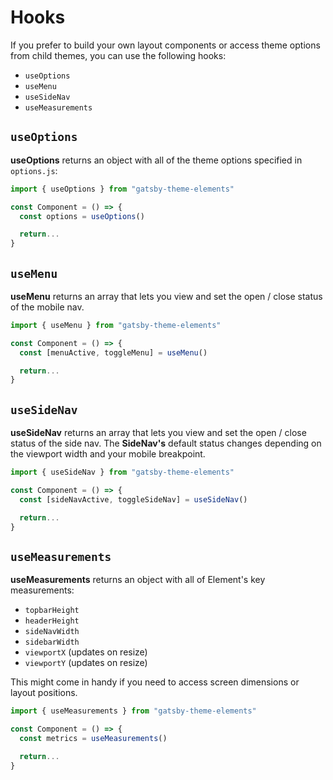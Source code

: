 # Hooks

If you prefer to build your own layout components or access theme options from child themes, you can use the following hooks:

- `useOptions`
- `useMenu`
- `useSideNav`
- `useMeasurements`

## `useOptions`

**useOptions** returns an object with all of the theme options specified in `options.js`:

```jsx
import { useOptions } from "gatsby-theme-elements"

const Component = () => {
  const options = useOptions()

  return...
}
```

## `useMenu`

**useMenu** returns an array that lets you view and set the open / close status of the mobile nav.

```jsx
import { useMenu } from "gatsby-theme-elements"

const Component = () => {
  const [menuActive, toggleMenu] = useMenu()

  return...
}
```

## `useSideNav`

**useSideNav** returns an array that lets you view and set the open / close status of the side nav. The **SideNav's** default status changes depending on the viewport width and your mobile breakpoint.

```jsx
import { useSideNav } from "gatsby-theme-elements"

const Component = () => {
  const [sideNavActive, toggleSideNav] = useSideNav()

  return...
}
```

## `useMeasurements`

**useMeasurements** returns an object with all of Element's key measurements:

- `topbarHeight`
- `headerHeight`
- `sideNavWidth`
- `sidebarWidth`
- `viewportX` (updates on resize)
- `viewportY` (updates on resize)

This might come in handy if you need to access screen dimensions or layout positions.

```jsx
import { useMeasurements } from "gatsby-theme-elements"

const Component = () => {
  const metrics = useMeasurements()

  return...
}
```
